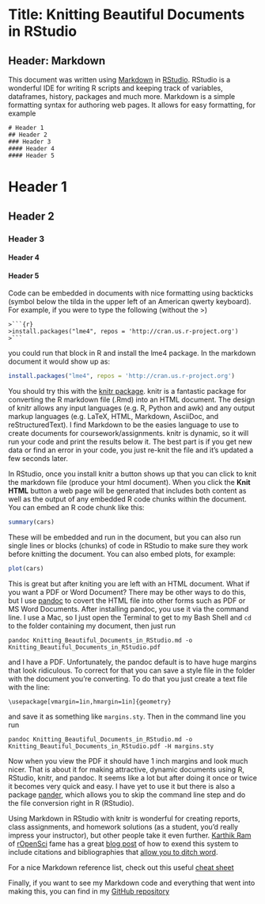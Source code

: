 Title: Knitting Beautiful Documents in RStudio
========================================================

## Header: Markdown
This document was written using [Markdown](http://daringfireball.net/projects/markdown/) in [RStudio](http://www.rstudio.com/). RStudio is a wonderful IDE for writing R scripts and keeping track of variables, dataframes, history, packages and much more. Markdown is a simple formatting syntax for authoring web pages. It allows for easy formatting, for example

```
# Header 1
## Header 2
### Header 3
#### Header 4
#### Header 5
```

# Header 1
## Header 2
### Header 3
#### Header 4
#### Header 5

Code can be embedded in documents with nice formatting using backticks (symbol below the tilda in the upper left of an American qwerty keyboard). For example, if you were to type the following (without the >)

```
>```{r}
>install.packages("lme4", repos = 'http://cran.us.r-project.org')
>```
```

you could run that block in R and install the lme4 package. In the markdown document it would show up as:

```r
install.packages("lme4", repos = 'http://cran.us.r-project.org')
```

You should try this with the [knitr package](http://yihui.name/knitr/). knitr is a fantastic package for converting the R markdown file (.Rmd) into an HTML document. The design of knitr allows any input languages (e.g. R, Python and awk) and any output markup languages (e.g. LaTeX, HTML, Markdown, AsciiDoc, and reStructuredText). I find Markdown to be the easies language to use to create documents for coursework/assignments. knitr is dynamic, so it will run your code and print the results below it. The best part is if you get new data or find an error in your code, you just re-knit the file and it's updated a few seconds later.

In RStudio, once you install knitr a button shows up that you can click to knit the markdown file (produce your html document). When you click the **Knit HTML** button a web page will be generated that includes both content as well as the output of any embedded R code chunks within the document. You can embed an R code chunk like this:

```r
summary(cars)
```

These will be embedded and run in the document, but you can also run single lines or blocks (chunks) of code in RStudio to make sure they work before knitting the document. You can also embed plots, for example:

```r
plot(cars)
```

This is great but after kniting you are left with an HTML document. What if you want a PDF or Word Document? There may be other ways to do this, but I use [pandoc](http://johnmacfarlane.net/pandoc/) to covert the HTML file into other forms such as PDF or MS Word Documents. After installing pandoc, you use it via the command line. I use a Mac, so I just open the Terminal to get to my Bash Shell and `cd` to the folder containing my document, then just run

```
pandoc Knitting_Beautiful_Documents_in_RStudio.md -o Knitting_Beautiful_Documents_in_RStudio.pdf
```

and I have a PDF. Unfortunately, the pandoc default is to have huge margins that look ridiculous. To correct for that you can save a style file in the folder with the document you're converting. To do that you just create a text file with the line:

```
\usepackage[vmargin=1in,hmargin=1in]{geometry}
```

and save it as something like `margins.sty`. Then in the command line you run

```
pandoc Knitting_Beautiful_Documents_in_RStudio.md -o Knitting_Beautiful_Documents_in_RStudio.pdf -H margins.sty
```

Now when you view the PDF it should have 1 inch margins and look much nicer. That is about it for making attractive, dynamic documents using R, RStudio, knitr, and pandoc. It seems like a lot but after doing it once or twice it becomes very quick and easy. I have yet to use it but there is also a package [pander](http://rapporter.github.io/pander/#examples), which allows you to skip the command line step and do the file conversion right in R (RStudio).

Using Markdown in RStudio with knitr is wonderful for creating reports, class assignments, and homework solutions (as a student, you'd really impress your instructor), but other people take it even further. [Karthik Ram](http://nature.berkeley.edu/~kram/) of [rOpenSci](http://ropensci.org/) fame has a great [blog post](http://inundata.org/2012/12/04/how-to-ditch-word/) of how to exend this system to include citations and bibliographies that [allow you to ditch word](http://inundata.org/2012/12/04/how-to-ditch-word/).

For a nice Markdown reference list, check out this useful [cheat sheet](https://github.com/adam-p/markdown-here/wiki/Markdown-Cheatsheet#wiki-code)

Finally, if you want to see my Markdown code and everything that went into making this, you can find in my [GitHub repository](https://github.com/djhocking/Knitting_Beautiful_Documents_in_RStudio.git)
